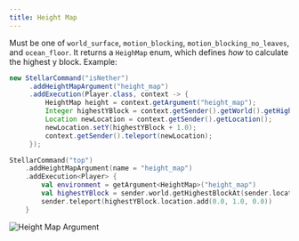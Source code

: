 ```yaml
---
title: Height Map
---
```


Must be one of `world_surface`, `motion_blocking`, `motion_blocking_no_leaves`, and `ocean_floor`. It returns a `HeighMap` enum, which defines _how_ to calculate the highest y block. Example:

```java tab="Java"
new StellarCommand("isNether")
     .addHeightMapArgument("height_map")
     .addExecution(Player.class, context -> {
         HeightMap height = context.getArgument("height_map");
         Integer highestYBlock = context.getSender().getWorld().getHighestBlockYAt(context.getSender().getLocation(), height);
         Location newLocation = context.getSender().getLocation();
         newLocation.setY(highestYBlock + 1.0);
         context.getSender().teleport(newLocation);
     });
```
```kotlin tab="Kotlin"
StellarCommand("top")
    .addHeightMapArgument(name = "height_map")
    .addExecution<Player> {
        val environment = getArgument<HeightMap>("height_map")
        val highestYBlock = sender.world.getHighestBlockAt(sender.location, environment)
        sender.teleport(highestYBlock.location.add(0.0, 1.0, 0.0))
    }
```

![Height Map Argument](https://cdn.undefinedcreations.com/stellar/gifs/world/height_map.gif)